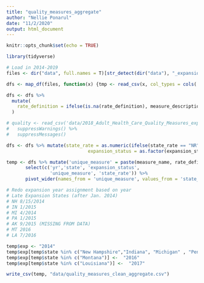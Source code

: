 ```yaml
---
title: "quality_measures_aggregate"
author: "Nellie Ponarul"
date: "11/2/2020"
output: html_document
---
```


```r
knitr::opts_chunk$set(echo = TRUE)
```

```r
library(tidyverse)
```

```r
# Load in 2014-2019
files <- dir("data", full.names = T)[str_detect(dir("data"), "_expansion_status")]

dfs <- map_df(files, function(x) {tmp <- read_csv(x, col_types = cols(.default = "c")); tmp$yr <- str_extract(x, "[0-9]{4}"); return(tmp)})

dfs <- dfs %>% 
  mutate(
    rate_definition = ifelse(is.na(rate_definition), measure_description, rate_definition)
  )
```


```r
# quality <- read_csv('data/2018_Adult_Health_Care_Quality_Measures_expansion_status.csv') %>% 
#   suppressWarnings() %>% 
#   suppressMessages()

dfs <- dfs %>% mutate(state_rate = as.numeric(ifelse(state_rate == "NR", NA, state_rate)), 
                              expansion_status = as.factor(expansion_status))
```

```r
temp <- dfs %>% mutate('unique_measure' = paste(measure_name, rate_definition, sep = '__')) %>%   
       select(c('yr','state', 'expansion_status',
                'unique_measure', 'state_rate')) %>%       
       pivot_wider(names_from = 'unique_measure', values_from = 'state_rate')
``` 

```r
# Redo expansion year assignment based on year
# Late Expansion States (after Jan. 2014)
# NH 8/15/2014 
# IN 1/2015
# MI 4/2014
# PA 1/2015
# AK 9/2015 (MISSING FROM DATA)
# MT 2016
# LA 7/2016

temp$exp <- "2014"
temp$exp[temp$state %in% c("New Hampshire","Indiana", "Michigan" , "Pennsylvania")] <-  "2015"
temp$exp[temp$state %in% c("Montana")] <-  "2016"
temp$exp[temp$state %in% c("Louisiana")] <-  "2017"
```



```r
write_csv(temp, "data/quality_measures_clean_aggregate.csv")
```
